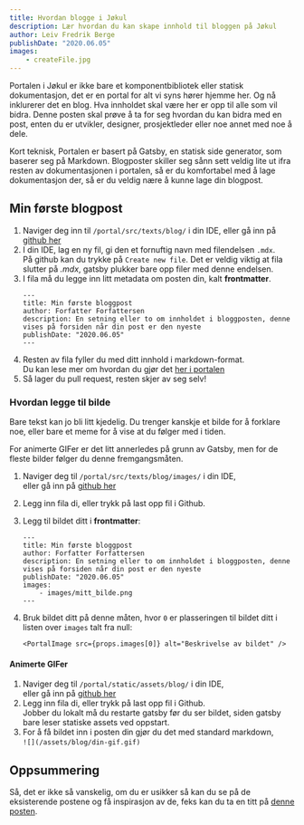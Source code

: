 ```yaml
---
title: Hvordan blogge i Jøkul
description: Lær hvordan du kan skape innhold til bloggen på Jøkul
author: Leiv Fredrik Berge
publishDate: "2020.06.05"
images:
    - createFile.jpg
---
```


Portalen i Jøkul er ikke bare et komponentbibliotek eller statisk dokumentasjon, det er en portal for alt vi syns hører hjemme her. Og nå inklurerer det en blog.
Hva innholdet skal være her er opp til alle som vil bidra. Denne posten skal prøve å ta for seg hvordan du kan bidra med en post, enten du er utvikler, designer, prosjektleder eller noe annet med noe å dele.

Kort teknisk, Portalen er basert på Gatsby, en statisk side generator, som baserer seg på Markdown. Blogposter skiller seg sånn sett veldig lite ut ifra resten av dokumentasjonen i portalen,
så er du komfortabel med å lage dokumentasjon der, så er du veldig nære å kunne lage din blogpost.

## Min første blogpost

1. Naviger deg inn til `/portal/src/texts/blog/` i din IDE, eller gå inn på [github her](https://github.com/fremtind/jokul/tree/main/portal/src/texts/blog)
2. I din IDE, lag en ny fil, gi den et fornuftig navn med filendelsen `.mdx`.<br/>På github kan du trykke på `Create new file`. Det er veldig viktig at fila slutter på _.mdx_, gatsby plukker bare opp filer med denne endelsen.
    <PortalImage src={props.images[0]} alt="" />
3. I fila må du legge inn litt metadata om posten din, kalt **frontmatter**.
    ```mdx
    ---
    title: Min første bloggpost
    author: Forfatter Forfattersen
    description: En setning eller to om innholdet i bloggposten, denne vises på forsiden når din post er den nyeste
    publishDate: "2020.06.05"
    ---
    ```
4. Resten av fila fyller du med ditt innhold i markdown-format.<br/>Du kan lese mer om hvordan du gjør det [her i portalen](/komigang/portalen)
5. Så lager du pull request, resten skjer av seg selv!

### Hvordan legge til bilde

Bare tekst kan jo bli litt kjedelig. Du trenger kanskje et bilde for å forklare noe, eller bare et meme for å vise at du følger med i tiden.

For animerte GIFer er det litt annerledes på grunn av Gatsby, men for de fleste bilder følger du denne fremgangsmåten.

1. Naviger deg til `/portal/src/texts/blog/images/` i din IDE,<br/>eller gå inn på [github her](https://github.com/fremtind/jokul/tree/main/portal/src/texts/blog/images/)
2. Legg inn fila di, eller trykk på last opp fil i Github.
3. Legg til bildet ditt i **frontmatter**:

    ```mdx
    ---
    title: Min første bloggpost
    author: Forfatter Forfattersen
    description: En setning eller to om innholdet i bloggposten, denne vises på forsiden når din post er den nyeste
    publishDate: "2020.06.05"
    images:
        - images/mitt_bilde.png
    ---
    ```

4. Bruk bildet ditt på denne måten, hvor `0` er plasseringen til bildet ditt i listen over `images` talt fra null:

    ```mdx
    <PortalImage src={props.images[0]} alt="Beskrivelse av bildet" />
    ```

#### Animerte GIFer

1. Naviger deg til `/portal/static/assets/blog/` i din IDE,<br/>eller gå inn på [github her](https://github.com/fremtind/jokul/tree/main/portal/static/assets/blog)
2. Legg inn fila di, eller trykk på last opp fil i Github.<br/>Jobber du lokalt må du restarte gatsby før du ser bildet, siden gatsby bare leser statiske assets ved oppstart.
3. For å få bildet inn i posten din gjør du det med standard markdown,<br/>`![](/assets/blog/din-gif.gif)`

## Oppsummering

Så, det er ikke så vanskelig, om du er usikker så kan du se på de eksisterende postene og få inspirasjon av de,
feks kan du ta en titt på [denne posten](https://github.com/fremtind/jokul/tree/main/portal/src/texts/blog/hvordanBlogge/hvordanBlogge.mdx).
